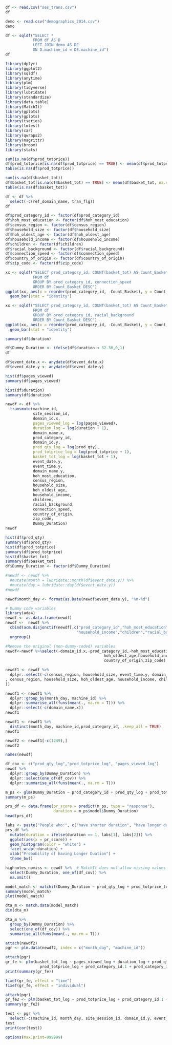 ```r
df <- read.csv("ses_trans.csv")
df
```
```r
demo <- read.csv("demographics_2014.csv")
demo
```
```r
df <- sqldf("SELECT *
            FROM df AS D
            LEFT JOIN demo AS DE
            ON D.machine_id = DE.machine_id")
df
```


```r
library(dplyr)
library(ggplot2)
library(sqldf)
library(anytime)
library(plm)
library(tidyverse)
library(lubridate)
library(standardize)
library(data.table)
library(MatchIt)
library(gplots) 
library(gplots)
library(tseries)
library(lmtest)
library(car)
library(qwraps2)
library(magrittr)
library(broom)
library(stats)
```


```r
sum(is.na(df$prod_totprice))
df$prod_totprice[is.na(df$prod_totprice) == TRUE] <- mean(df$prod_totprice, na.rm = TRUE)
table(is.na(df$prod_totprice))
```

```r
sum(is.na(df$basket_tot))
df$basket_tot[is.na(df$basket_tot) == TRUE] <- mean(df$basket_tot, na.rm = TRUE)
table(is.na(df$basket_tot))
```

```r
df <- df %>%
  select(-c(ref_domain_name, tran_flg))
df
```

```r
df$prod_category_id <- factor(df$prod_category_id)
df$hoh_most_education <- factor(df$hoh_most_education)
df$census_region <- factor(df$census_region)
df$household_size <- factor(df$household_size)
df$hoh_oldest_age <- factor(df$hoh_oldest_age)
df$household_income <- factor(df$household_income)
df$children <- factor(df$children)
df$racial_background <- factor(df$racial_background)
df$connection_speed <- factor(df$connection_speed)
df$country_of_origin <- factor(df$country_of_origin)
df$zip_code <- factor(df$zip_code)
```


```r
xx <- sqldf("SELECT prod_category_id, COUNT(basket_tot) AS Count_Basket, connection_speed
            FROM df
            GROUP BY prod_category_id, connection_speed
            ORDER BY Count_Basket DESC")
ggplot(xx, aes(x = reorder(prod_category_id, -Count_Basket), y = Count_Basket, fill = connection_speed)) +
  geom_bar(stat = "identity")
```

```r
xx <- sqldf("SELECT prod_category_id, COUNT(basket_tot) AS Count_Basket, racial_background
            FROM df
            GROUP BY prod_category_id, racial_background
            ORDER BY Count_Basket DESC")
ggplot(xx, aes(x = reorder(prod_category_id, -Count_Basket), y = Count_Basket, fill = racial_background)) +
  geom_bar(stat = "identity")
```


```r
summary(df$duration)
```

```r
df$Dummy_Duration <- ifelse(df$duration < 32.36,0,1)
df
```


```r
df$event_date.x <- anydate(df$event_date.x)
df$event_date.y <- anydate(df$event_date.y)
```


```r
hist(df$pages_viewed)
summary(df$pages_viewed)
```
```r
hist(df$duration)
summary(df$duration)
```

```r
newdf <- df %>%
  transmute(machine_id,
            site_session_id,
            domain_id.x,
            pages_viewed_log = log(pages_viewed),
            duration_log = log(duration + 1),
            domain_name.x,
            prod_category_id,
            domain_id.y,
            prod_qty_log = log(prod_qty),
            prod_totprice_log = log(prod_totprice + 1),
            basket_tot_log = log(basket_tot + 1),
            event_date.y,
            event_time.y,
            domain_name.y,
            hoh_most_education,
            census_region,
            household_size,
            hoh_oldest_age,
            household_income,
            children,
            racial_background,
            connection_speed,
            country_of_origin,
            zip_code,
            Dummy_Duration)
newdf
```

```r
hist(df$prod_qty)
summary(df$prod_qty)
hist(df$prod_totprice)
summary(df$prod_totprice)
hist(df$basket_tot)
summary(df$basket_tot)
df$Dummy_Duration <- factor(df$Dummy_Duration)
```
```r
#newdf <- newdf %>%
  #mutate(month = lubridate::month(df$event_date.y)) %>%
  #mutate(day = lubridate::day(df$event_date.y))
#newdf
```

```r
newdf$month_day <- format(as.Date(newdf$event_date.y), "%m-%d")
```


```r
# Dummy code variables
library(ade4)
newdf <- as.data.frame(newdf)
newdf <-  newdf %>% 
  cbind(acm.disjonctif(newdf[,c("prod_category_id","hoh_most_education","census_region","household_size","hoh_oldest_age",
                               "household_income","children","racial_background","connection_speed","country_of_origin", "Dummy_Duration")]))%>% 
  ungroup()

#Remove the original (non-dummy-coded) variables
newdf<-newdf %>%select(-domain_id.x,-prod_category_id,-hoh_most_education,census_region,household_size,
                                           hoh_oldest_age,household_income,children,racial_background,connection_speed,
                                           country_of_origin,zip_code)
```

```r
newdf1 <- newdf %>%
  dplyr::select(-c(census_region, household_size, event_time.y, domain_name.y
, census_region, household_size, hoh_oldest_age, household_income, children, racial_background, connection_speed, country_of_origin, zip_code, Dummy_Duration, Dummy_Duration.0, Dummy_Duration.1
))
```


```r
newdf1 <- newdf1 %>%
  dplyr::group_by(month_day, machine_id) %>%
  dplyr::summarise_all(funs(mean(., na.rm = T))) %>%
  dplyr::select(-c(domain_name.x))
newdf1
```

```r
newdf1 <- newdf1 %>%
  distinct(month_day, machine_id,prod_category_id, .keep_all = TRUE)
newdf1
```
```r
newdf2 <- newdf1[-c(1249),]
newdf2
```


```r
names(newdf)
```


```r
df_cov <- c("prod_qty_log","prod_totprice_log", "pages_viewed_log")
newdf %>%
  dplyr::group_by(Dummy_Duration) %>%
  dplyr::select(one_of(df_cov)) %>%
  dplyr::summarise_all(funs(mean(., na.rm = T)))
```

```r
m_ps <- glm(Dummy_Duration ~ prod_category_id + prod_qty_log + prod_totprice_log + hoh_most_education + census_region + household_size + hoh_oldest_age + household_income + children + racial_background + connection_speed + country_of_origin + pages_viewed_log, family = binomial(), data = newdf)
summary(m_ps)
```

```r
prs_df <- data.frame(pr_score = predict(m_ps, type = "response"),
                     duration = m_ps$model$Dummy_Duration)
head(prs_df)
```
```r
labs <- paste("People who:", c("have shorter duration", "have longer duration"))
prs_df %>%
  mutate(duration = ifelse(duration == 1, labs[1], labs[2])) %>%
  ggplot(aes(x = pr_score)) +
  geom_histogram(color = "white") +
  facet_wrap(~duration) +
  xlab("Probability of having Longer Duation") +
  theme_bw()
```

```r
highnotes_nomiss <- newdf %>%  # MatchIt does not allow missing values
  select(Dummy_Duration, one_of(df_cov)) %>%
  na.omit()

model_match <- matchit(Dummy_Duration ~ prod_qty_log + prod_totprice_log + pages_viewed_log, method = "nearest", data = highnotes_nomiss)
summary(model_match)
plot(model_match)
```

```r
dta_m <- match.data(model_match)
dim(dta_m)
```

```r
dta_m %>%
  group_by(Dummy_Duration) %>%
  select(one_of(df_cov)) %>%
  summarise_all(funs(mean(., na.rm = T)))
```

```r
attach(newdf2)
pgr <- plm.data(newdf2, index = c("month_day", "machine_id"))
```


```r
attach(pgr)
gr_fe <- plm(basket_tot_log ~ pages_viewed_log + duration_log + prod_qty_log +
               prod_totprice_log + prod_category_id.1 + prod_category_id.2 + prod_category_id.3 + prod_category_id.4 + prod_category_id.5 + prod_category_id.6+prod_category_id.7+prod_category_id.8+prod_category_id.9+prod_category_id.10+prod_category_id.11+prod_category_id.12+prod_category_id.13+prod_category_id.14+prod_category_id.15+prod_category_id.16+prod_category_id.17+prod_category_id.19+prod_category_id.20+prod_category_id.21+prod_category_id.22+prod_category_id.23+prod_category_id.25+prod_category_id.27+prod_category_id.28+prod_category_id.29+prod_category_id.30+prod_category_id.31+prod_category_id.32+prod_category_id.33+prod_category_id.34+prod_category_id.36+prod_category_id.37+prod_category_id.38+prod_category_id.39+prod_category_id.40+prod_category_id.41+prod_category_id.42+prod_category_id.43+prod_category_id.44+prod_category_id.45+prod_category_id.46+prod_category_id.47+prod_category_id.48+prod_category_id.49+prod_category_id.50+prod_category_id.51+prod_category_id.52+prod_category_id.53+prod_category_id.54+prod_category_id.55+prod_category_id.57+prod_category_id.59+prod_category_id.60+ prod_category_id.99 + pgr$hoh_most_education.1 + pgr$hoh_most_education.2+hoh_most_education.3+hoh_most_education.4+hoh_most_education.5+hoh_most_education.99+census_region.1+census_region.2+census_region.3+census_region.4+household_size.1+household_size.2+household_size.3+household_size.4+household_size.5+hoh_oldest_age.1+hoh_oldest_age.2+hoh_oldest_age.3+hoh_oldest_age.4+hoh_oldest_age.5+hoh_oldest_age.6+hoh_oldest_age.7+hoh_oldest_age.8+hoh_oldest_age.9+hoh_oldest_age.10+hoh_oldest_age.11+household_income.11+household_income.12+household_income.13+household_income.14+household_income.15+household_income.16+household_income.17+household_income.18+children.0+children.1+racial_background.1+racial_background.2+racial_background.3+racial_background.5+connection_speed.0+connection_speed.1+country_of_origin.0+country_of_origin.1, data = pgr, model = "within", effect = "twoways")
print(summary(gr_fe))
```


```r
fixef(gr_fe, effect = "time")
fixef(gr_fe, effect = "individual")
```

```r
attach(pgr)
gr_fe2 <- plm(basket_tot_log ~ prod_totprice_log + prod_category_id.1 + prod_category_id.43+prod_category_id.45+prod_category_id.50+prod_category_id.51+prod_category_id.52+prod_category_id.59+prod_category_id.60+ prod_category_id.99 + pgr$hoh_most_education.1 + pgr$hoh_most_education.2+hoh_most_education.3+hoh_most_education.4+hoh_most_education.5+hoh_most_education.99+census_region.1+census_region.2+census_region.3+census_region.4+household_size.1+household_size.2+household_size.3+household_size.4+household_size.5+hoh_oldest_age.1+hoh_oldest_age.2+hoh_oldest_age.3+hoh_oldest_age.4+hoh_oldest_age.5+hoh_oldest_age.6+hoh_oldest_age.7+hoh_oldest_age.8+hoh_oldest_age.9+hoh_oldest_age.10+hoh_oldest_age.11+household_income.11+household_income.12+household_income.13+household_income.14+household_income.15+household_income.16+household_income.17+household_income.18+children.0+children.1+racial_background.1+racial_background.2+racial_background.3+racial_background.5+connection_speed.0+connection_speed.1+country_of_origin.0+country_of_origin.1, data = pgr, model = "within", effect = "twoways")
summary(gr_fe2)
```



```r
test <- pgr %>%
  select(-c(machine_id, month_day, site_session_id, domain_id.y, event_date.y))
test
print(cor(test))
```


```r
options(max.print=999999)
```

